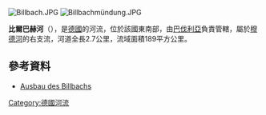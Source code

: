{{Multiple issues|
{{Expand language|1=de|time=2020-11-10T11:32:06+00:00}}
{{Onesource|time=2020-11-10T11:32:06+00:00}}
}}
{{Coord|49|39|5.82|N|9|12|41.45|E|display=title}}
[[Image:Billbach.JPG|right]]
[[Image:Billbachmündung.JPG|right]]

'''比爾巴赫河'''（{{lang-de|Billbach}}），是[[德國|德國]]的河流，位於該國東南部，由[[巴伐利亞|巴伐利亞]]負責管轄，屬於[[穆德河|穆德河]]的右支流，河道全長2.7公里，流域面積189平方公里。

==參考資料==
* [http://www.wwa-ab.bayern.de/projekte_und_programme/technischer_hochwasserschutz/ausbau_billbach/index.htm Ausbau des Billbachs]{{Dead link}}

{{Germany-geo-stub}}
[[Category:德國河流|Category:德國河流]]